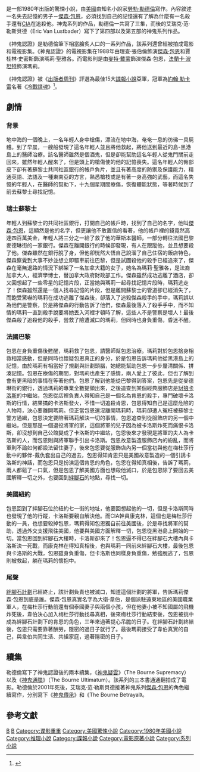 {{main|谍影重重系列}}

{{Infobox Book  | <!-- See Wikipedia:WikiProject_Novels or Wikipedia:WikiProject_Books -->
| name           = 神鬼認證
| image          = [[File:BourneIdentitycover.jpg|File:BourneIdentitycover.jpg]]
| title_orig     = '''''The Bourne Identity'''''
| translator     = 陳宗琛、盧米
| author         = [[勞勃·勒德倫|勞勃·勒德倫]]
| cover_artist   = 李家宜
| country        = 原著：[[美國|美國]]<br />翻譯：[[台灣|台灣]]
| language       = 原著：[[英文|英文]]<br />翻譯：[[繁體中文|繁體中文]]
| genre                = {{flatlist|
* [[驚悚|驚悚小說]]
* [[諜報小說|諜報小說]]
* [[犯罪小說|犯罪小說]]
* [[推理小說|推理小說]]
}}
| series         = [[神鬼認證三部曲|神鬼認證三部曲]]
| publisher      = {{flagicon|USA}}Putnam<br />{{flagicon|ROC}}皇冠文化
| release_date   = 原著：1980年<br />翻譯：2007年7月30日
| pages          = 686 頁
| isbn           = {{flagicon|ROC}}ISBN 978-957-33-2340-2
| preceded_by    = 
| followed_by    = [[神鬼疑雲|神鬼疑雲]]
}}
'''{{作品名稱|name='''''The Bourne Identity'''''|cn=諜影重重|tw=神鬼認證}}'''是一部1980年出版的驚悚小說，由[[美國|美國]]由知名小說家[[勞勃·勒德倫|勞勃·勒德倫]]寫作。內容敘述一名失去記憶的男子－[[傑森·包恩|傑森·包恩]]，必須找到自己的記憶還有了解為什麼有一名殺手還有[[CIA|CIA]]在追殺他。神鬼系列的作品，勒德倫一共寫了三集，而後的艾瑞克·范·勒斯貝德（Eric Van Lustbader）寫下了第四部以及第五部的神鬼系列作品。

《神鬼認證》是勒德倫筆下相當膾炙人口的一系列作品，該系列還曾經被拍成電影和電視影集。《神鬼認證》的電視影集在1988年由理查·張伯倫飾演[[傑森·包恩|傑森·包恩]]和賈桂林·史密斯飾演瑪莉·聖雅各。而電影則是由[[麥特·戴蒙|麥特·戴蒙]]飾演傑森·包恩，[[法蘭卡·波坦特|法蘭卡·波坦特]]飾演瑪莉。

《神鬼認證》被《[[出版者周刊|出版者周刊]]》評選為最佳15大[[諜報小說|諜報小說]]亞軍，冠軍為[[約翰·勒卡雷|約翰·勒卡雷]]名著《[[冷戰諜魂|冷戰諜魂]]》<ref>{{Cite web |url=http://www.crimefictionblog.com/2006/09/top_15_spy_nove.html |title=Crime Fiction Dossier: Top 15 Spy Novels |access-date=2008-03-04 |archive-date=2008-02-28 |archive-url=https://web.archive.org/web/20080228225755/http://www.crimefictionblog.com/2006/09/top_15_spy_nove.html |dead-url=no }}</ref>。

==劇情==

===背景===
地中海的一個晚上，一名年輕人身中槍傷，漂流在地中海，奄奄一息的彷彿一具屍體。到了早晨，一艘船發現了這名年輕人並且將他救起，將他送到最近的島-黑港島上的醫師治療。該名醫師雖然是個酒鬼，但是卻能幫助這名年輕人從鬼門關前走回來，雖然年輕人醒來了，但是頭上的槍傷使的他的記憶喪失。這名年輕人的臀部皮下卻有著蘇黎士共同社區銀行的帳戶負片，並且有著高度的防禦及保護能力，精通英語、法語及一種東南亞的方言，熟悉槍枝或是有著一身高強的武藝，而這名失憶的年輕人，在醫師的幫助下，十九個星期間療傷，恢復體能狀態，等著時候到了前去蘇黎士尋找記憶。
===瑞士蘇黎士===
年輕人到蘇黎士的共同社區銀行，打開自己的帳戶時，找到了自己的名字，他叫[[傑森·包恩|傑森·包恩]]，這顯然是他的名字，但更讓他不敢置信的看著，他的帳戶裡的錢竟然高達四百萬美金，年輕人將三分之一給了救了他的華斯本醫師，一部分轉往法國巴黎麥德琳街的一家銀行。傑森在離開銀行的時候卻發現，有人在跟蹤他，並且想要殺了他。傑森雖然在銀行脫了身，但他卻恍然大悟自己說溜了自己住宿的飯店特色，傑森察覺到大事不妙並想立即驅車前往巴黎，但是試圖殺他的殺手已經追來了，傑森在毫無退路的情況下綁架了一名加拿大籍的女子，她名為瑪莉·聖雅各，是法裔加拿大人，經濟學博士，替加拿大政府財政部工作。傑森雖然成功逃離了酒店，卻又回想起了一些零星的記憶片段，正當她與瑪莉一起尋找記憶片段時，瑪莉逃走了！傑森雖然還是一個人找尋記憶的片段，但是離開蘇黎士的管道卻已經消失了，而飽受驚嚇的瑪莉在成功逃離了傑森後，卻落入了追殺傑森殺手的手中，瑪莉誤以為他們是警察，於是將傑森的行動告訴了他們，傑森最後落入了殺手手中，而不知情的瑪莉一直到殺手說要將她丟入河裡才頓時了解，這些人不是警察是壞人！最後傑森殺了追殺他的殺手，營救了險遭滅口的瑪莉，但同時也身負重傷，昏迷不醒。

===法國巴黎===
包恩在身負重傷後甦醒，瑪莉救了包恩，請醫師幫包恩治療。瑪莉對於包恩捨身相救相當感動，但是同時也懷疑包恩真正的身分，於是包恩告訴瑪莉他從黑港島上的記憶，由於瑪莉有相當好了規劃與計劃頭腦，她總能幫助包恩一步步釐清關係、拼湊記憶。包恩在療傷的期間，對瑪莉也產生了感情，兩人愛上了彼此，但也了解到會有更黑暗的事情在等著他們。包恩了解到他能從巴黎得到答案，包恩先是從麥德琳街的銀行，透過瑪莉的專業全數提領出來，之後追查到某個經典服飾店是[[豺狼卡洛斯|豺狼卡洛斯]]的中繼站，包恩從店裡負責人得知自己是一個名為肯恩的殺手，專門破壞卡洛斯的行情，結果搞的卡洛斯發火，不惜一切追殺肯恩，包恩得知自己是這麼危險的人物時，決心要離開瑪莉。但正當包恩還沒離開瑪莉時，瑪莉卻遭人冤枉被蘇黎士警方通緝，包恩決定要陪著瑪莉解決一切的事情，包恩追查到從服飾店的另一個中繼站，但是那是一個退役將軍的家，這個將軍的兒子因為被卡洛斯炸死而痛恨卡洛斯，卻沒想到自己公館變成了卡洛斯的中繼站，包恩後來才發現是將軍的夫人為卡洛斯的人，而包恩則與將軍聯手引出卡洛斯。包恩故意製造服飾店內的紛亂，而將軍則不論如何都設法留住妻子，後來包恩要從服飾店內另一個當初與他在梅杜莎行動中的夥伴-戴仇套出自己的過去，包恩得知肯恩只是美國故意製造的一個引誘卡洛斯的神話，而包恩只是扮演這個肯恩的角色，包恩在得知真相後，告訴了瑪莉，兩人都鬆了一口氣，但是包恩了解美國方面也想殺他滅口，於是包恩除了要回去美國解釋一切之外，也要回到[[絆腳石行動|絆腳石]]的地點，尋找一切。

===美國紐約===
包恩回到了絆腳石位於紐約七一街的地址，他要回想起他的一切，但是卡洛斯同時也發現了他的行蹤，卡洛斯要親自解決他。而CIA幹員康克林，這個也是梅杜莎行動的一員，也想要殺掉包恩，瑪莉得知包恩獨自前往美國後，於是尋找將軍的幫助，透過外交支援飛往美國，他要與美國方面解釋一切，包恩從黑港島上開始的一切。當包恩回到絆腳石大樓時，卡洛斯卻來了！包恩逼不得已在絆腳石大樓內與卡洛斯決一死戰，而康克林在得知真相後，也與瑪莉一同前來絆腳石大樓，最後包恩與卡洛斯的大戰，包恩雖身負重傷，但卡洛斯也同樣身負重傷，勉強脫逃了，包恩則被救起，躺在瑪莉的懷抱中。

===尾聲===
[[絆腳石行動|絆腳石計劃]]已經終止，該計劃負責也被滅口，知道這個計劃的將軍，告訴瑪莉傑森‧包恩到底是誰。傑森·包恩真實名字為大衛·韋伯，是個派駐遠東地區的美國職業軍人，在梅杜莎行動前還有個泰國妻子與兩個小孩，但在他妻小被不知國屬的飛機炸死後，韋伯決心加入梅杜莎行動找尋真相，後來梅杜莎行動結束後，包恩被挑中成為絆腳石計劃下的肯恩的角色，三年來過著提心吊膽的日子。在絆腳石計劃終結後，包恩只需要靠著酬勞，隱密的過日子就行了。最後瑪莉接受了韋伯真實的自己，與韋伯共同生活、共組家庭，過著隱密的日子。

==續集==
勒德倫寫下了神鬼認證後的兩本續集，《[[神鬼疑雲|神鬼疑雲]]》（The Bourne Supremacy）以及《[[神鬼通牒|神鬼通牒]]》（The Bourne Ultimatum）。該系列的三本書通通翻拍成了電影。勒德倫於2001年死後，艾瑞克·范·勒斯貝德接著神鬼系列[[傑森·包恩|傑森·包恩]]的角色繼續寫作，分別寫下《[[神鬼傳承|神鬼傳承]]》和《The Bourne Betrayal》。

== 參考文獻 ==
{{reflist}}


{{傑森·包恩系列}}

[[Category:美國小說|B]]
[[Category:諜報小說|B]]
[[Category:谍影重重|Category:谍影重重]]
[[Category:美國驚悚小說|Category:美國驚悚小說]]
[[Category:1980年美國小說|Category:1980年美國小說]]
[[Category:推理小說|Category:推理小說]] 
[[Category:諜報小說|Category:諜報小說]]
[[Category:電影原著小說|Category:電影原著小說]]
[[Category:系列小說|Category:系列小說]]